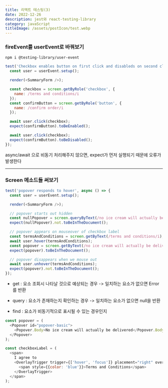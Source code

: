 ```yaml
---
title: 리액트 테스팅(3)
date: 2022-12-26
description: jest와 react-testing-library
category: javaScript
titleImage: /assets/postIcon/test.webp
---
```


### fireEvent를 userEvent로 바꿔보기

```shell
npm i @testing-library/user-event
```

```js
test('Checkbox enables button on first click and disableds on second click', async () => {
  const user = userEvent.setup();

  render(<SummaryForm />);

  const checkbox = screen.getByRole('checkbox', {
    name: /terms and conditions/i
  });
  const confirmButton = screen.getByRole('button', {
    name: /confirm order/i
  });

  await user.click(checkbox);
  expect(confirmButton).toBeEnabled();

  await user.click(checkbox);
  expect(confirmButton).toBeDisabled();
});
```

async/await 으로 비동기 처리해주지 않으면, expect가 먼저 실행되기 때문에 오류가 발생한다

---

### Screen 메소드들 써보기

```js
test('popover responds to hover', async () => {
  const user = userEvent.setup();

  render(<SummaryForm />);

  // popover starts out hidden
  const nullPopover = screen.queryByText(/no ice cream will actually be delivered/i);
  expect(nullPopover).not.toBeInTheDocument();

  // popover appears on mouseover of checkbox label
  const termsAndConditions = screen.getByText(/terms and conditions/i);
  await user.hover(termsAndConditions);
  const popover = screen.getByText(/no ice cream will actually be delivered/i);
  expect(popover).toBeInTheDocument();

  // popover disappears when we mouse out
  await user.unhover(termsAndConditions);
  expect(popover).not.toBeInTheDocument();
});
```

- get : 요소 조회시 나타날 것으로 예상되는 경우 -> 일치하는 요소가 없으면 Error를 반환

- query : 요소가 존재하는지 확인하는 경우 -> 일치하는 요소가 없으면 null을 반환

- find : 요소가 비동기적으로 표시될 수 있는 경우인지

```js
const popover = (
  <Popover id="popover-basic">
    <Popover.Body>No ice cream will actually be delivered</Popover.Body>
  </Popover>
);

const checkboxLabel = (
  <span>
    I agree to
    <OverlayTrigger trigger={['hover', 'focus']} placement="right" overlay={popover}>
      <span style={{color: 'blue'}}>Terms and Conditions</span>
    </OverlayTrigger>
  </span>
);
```
